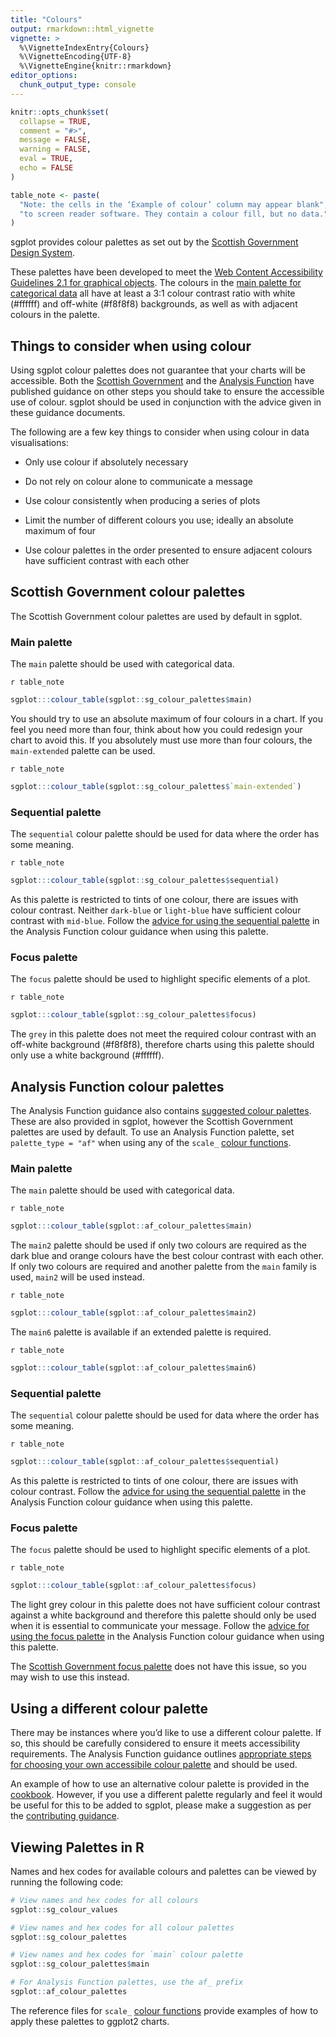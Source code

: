 ```yaml
---
title: "Colours"
output: rmarkdown::html_vignette
vignette: >
  %\VignetteIndexEntry{Colours}
  %\VignetteEncoding{UTF-8}
  %\VignetteEngine{knitr::rmarkdown}
editor_options: 
  chunk_output_type: console
---
```


```r
knitr::opts_chunk$set(
  collapse = TRUE,
  comment = "#>",
  message = FALSE,
  warning = FALSE,
  eval = TRUE,
  echo = FALSE
)

table_note <- paste(
  "Note: the cells in the ‘Example of colour’ column may appear blank",
  "to screen reader software. They contain a colour fill, but no data."
)
```

sgplot provides colour palettes as set out by the [Scottish Government Design System](https://designsystem.gov.scot/guidance/charts). 

These palettes have been developed to meet the [Web Content Accessibility Guidelines 2.1 for graphical objects](https://www.w3.org/WAI/WCAG21/Understanding/non-text-contrast.html). The colours in the [main palette for categorical data](#main-palette) all have at least a 3:1 colour contrast ratio with white (#ffffff) and off-white (#f8f8f8) backgrounds, as well as with adjacent colours in the palette. 


## Things to consider when using colour

Using sgplot colour palettes does not guarantee that your charts will be accessible. 
Both the [Scottish Government ](https://designsystem.gov.scot/guidance/charts) and the [Analysis Function](https://analysisfunction.civilservice.gov.uk/policy-store/data-visualisation-colours-in-charts/) have published guidance on other steps you should take to ensure the accessible use of colour.
sgplot should be used in conjunction with the advice given in these guidance documents.

The following are a few key things to consider when using colour in data visualisations:

*   Only use colour if absolutely necessary

*   Do not rely on colour alone to communicate a message

*   Use colour consistently when producing a series of plots

*   Limit the number of different colours you use; ideally an absolute maximum of four

*   Use colour palettes in the order presented to ensure adjacent colours have sufficient contrast with each other


## Scottish Government colour palettes

The Scottish Government colour palettes are used by default in sgplot.

### Main palette

The `main` palette should be used with categorical data.

`r table_note`

```r
sgplot:::colour_table(sgplot::sg_colour_palettes$main)
```

You should try to use an absolute maximum of four colours in a chart. If you feel you need more than four, think about how you could redesign your chart to avoid this. If you absolutely must use more than four colours, the `main-extended` palette can be used.

`r table_note`

```r
sgplot:::colour_table(sgplot::sg_colour_palettes$`main-extended`)
```


### Sequential palette

The `sequential` colour palette should be used for data where the order has some meaning.

`r table_note`

```r
sgplot:::colour_table(sgplot::sg_colour_palettes$sequential)
```

As this palette is restricted to tints of one colour, there are issues with colour contrast.
Neither `dark-blue` or `light-blue` have sufficient colour contrast with `mid-blue`. 
Follow the [advice for using the sequential palette](https://analysisfunction.civilservice.gov.uk/policy-store/data-visualisation-colours-in-charts/#section-6) in the Analysis Function colour guidance when using this palette.


### Focus palette

The `focus` palette should be used to highlight specific elements of a plot.

`r table_note`

```r
sgplot:::colour_table(sgplot::sg_colour_palettes$focus)
```

The `grey` in this palette does not meet the required colour contrast with an off-white background (#f8f8f8), therefore charts using this palette should only use a white background (#ffffff).


## Analysis Function colour palettes

The Analysis Function guidance also contains [suggested colour palettes](https://analysisfunction.civilservice.gov.uk/policy-store/data-visualisation-colours-in-charts/#section-4). These are also provided in sgplot, however the Scottish Government palettes are used by default. To use an Analysis Function palette, set `palette_type = "af"` when using any of the `scale_` [colour functions](https://datasciencescotland.github.io/sgplot/reference/index.html#colours).


### Main palette

The `main` palette should be used with categorical data.

`r table_note`

```r
sgplot:::colour_table(sgplot::af_colour_palettes$main)
```

The `main2` palette should be used if only two colours are required as the dark blue and orange colours have the best colour contrast with each other. 
If only two colours are required and another palette from the `main` family is used, `main2` will be used instead.

`r table_note`

```r
sgplot:::colour_table(sgplot::af_colour_palettes$main2)
```

The `main6` palette is available if an extended palette is required.

`r table_note`

```r
sgplot:::colour_table(sgplot::af_colour_palettes$main6)
```


### Sequential palette

The `sequential` colour palette should be used for data where the order has some meaning.

`r table_note`

```r
sgplot:::colour_table(sgplot::af_colour_palettes$sequential)
```

As this palette is restricted to tints of one colour, there are issues with colour contrast.
Follow the [advice for using the sequential palette](https://analysisfunction.civilservice.gov.uk/policy-store/data-visualisation-colours-in-charts/#section-6) in the Analysis Function colour guidance when using this palette.


### Focus palette

The `focus` palette should be used to highlight specific elements of a plot.

`r table_note`

```r
sgplot:::colour_table(sgplot::af_colour_palettes$focus)
```

The light grey colour in this palette does not have sufficient colour contrast against a white background and therefore this palette should only be used when it is essential to communicate your message. 
Follow the [advice for using the focus palette](https://analysisfunction.civilservice.gov.uk/policy-store/data-visualisation-colours-in-charts/#section-7) in the Analysis Function colour guidance when using this palette.

The [Scottish Government focus palette](#focus-chart-palette) does not have this issue, so you may wish to use this instead.


## Using a different colour palette

There may be instances where you'd like to use a different colour palette. 
If so, this should be carefully considered to ensure it meets accessibility requirements. 
The Analysis Function guidance outlines [appropriate steps for choosing your own accessibile colour palette](https://analysisfunction.civilservice.gov.uk/policy-store/data-visualisation-colours-in-charts/#section-9) and should be used.

An example of how to use an alternative colour palette is provided in the [cookbook](https://datasciencescotland.github.io/sgplot/articles/cookbook.html#using-a-different-colour-palette).
However, if you use a different palette regularly and feel it would be useful for this to be added to sgplot, please make a suggestion as per the [contributing guidance](https://datasciencescotland.github.io/sgplot/CONTRIBTUING.html).


## Viewing Palettes in R

Names and hex codes for available colours and palettes can be viewed by running the following code:

```r
# View names and hex codes for all colours
sgplot::sg_colour_values

# View names and hex codes for all colour palettes
sgplot::sg_colour_palettes

# View names and hex codes for `main` colour palette
sgplot::sg_colour_palettes$main

# For Analysis Function palettes, use the af_ prefix
sgplot::af_colour_palettes
```

The reference files for `scale_` [colour functions](https://datasciencescotland.github.io/sgplot/reference/index.html#colours) provide examples of how to apply these palettes to ggplot2 charts.
